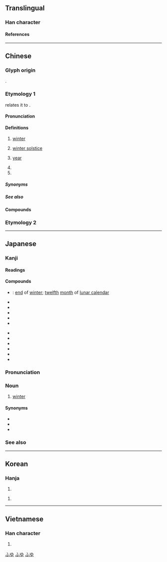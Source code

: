 {{also|鼕}}
{{character info}}
{{character info|0x2F81A}}
==Translingual==
{{stroke order|type=animate}}

===Han character===
{{Han char|rn=15|rad=冫|as=03|sn=5|four=27303|canj=HEY|ids=⿱夂⺀ <small>(GTJV)</small>,⿱夂冫 <small>(K)</small>}}

====References====
{{Han ref|kx=0131.170|dkj=01610|dj=0294.130|hdz=20867.190|uh=51AC}}

----

==Chinese==

===Glyph origin===
{{Han etym}}
{{Han compound|夂|t1=end|仌|t2=ice|ls=ic|ls2=psc|c1=p|c2=s}}.

===Etymology 1===
{{zh-forms}}
{{zh-ref|Wang (1982)}} relates it to {{och-l|終|to end}}.

====Pronunciation====
{{zh-pron
|m=dōng
|m-s=dong1
|dg=дун1
|c=dung1
|c-t=uung1
|g=dung1
|h=pfs=tûng;gd=dung1
|j=dung1
|mb=dóng
|md=dĕ̤ng
|mn=tang/tong
|mn_note=tang - colloquial; tong - literary
|mn-t=dang1/dong1
|mn-t_note=dang1 - colloquial; dong1 - literary
|w=1ton
|x=dong1
|mc=y
|oc=y
|ma=y
|cat=n,mn:cls,pn
}}

====Definitions====
{{zh-hanzi}}

# [[winter]]
# {{lb|zh|Cantonese}} [[winter solstice]]
#: {{zh-x|做冬|to celebrate the '''winter solstice''' with a dinner|C}}
#: {{zh-x|冬大過年|the '''winter solstice''' is more important than Chinese New Year|C}}
# {{lb|zh|Min Nan}} [[year]]
# {{zh-alt-form|咚|[[bang]]; [[thud]]}}
# {{surname|zh}}

=====Synonyms=====
{{zh-dial|冬天}}

=====See also=====
{{table:seasons/zh}}

====Compounds====
{{zh-der|冬菜|冬防|冬菇|冬瓜|冬寒|冬候鳥|冬季|冬日|冬筍|冬天|冬蟄|冬至|冬裝|冬眠|冬寒菜|丁冬|天門冬|麥門冬|冬儲|冬賑|冬季作物|冬烘先生|冬狩|季冬|冬凌|九冬|冒兒咕冬|冬心|冬蟲夏草|寒冬|冬日可愛|冬初|三冬兩夏|冬衣|冬事|冬灌|幫冬|冬烘|冬月|冬風|冬扇夏爐|孟冬|仲冬|冬藏|冬粉|冬小麥|冬令|嚴冬|三冬|冬暖夏涼|忍冬|冬季運動|初冬|夏鑪冬扇|冬麥|冬節|冬溫夏凊|冬令進補|寒冬臘月|人工冬眠|玄冬|殘冬臘月|盛冬|拜冬|秋收冬藏|殘冬|暖冬|窮冬|撲通通冬|矮冬瓜|無冬無夏|款冬|撲冬冬|開冬|茄冬|隆冬|紅冬冬|肥冬瘦年|越冬作物|麥冬|立冬|過冬|臘盡冬殘|冬水|冬夏|入冬|佳冬|冬大過年|做冬}}

===Etymology 2===
{{zh-see|鼕}}

{{zh-cat|Beginning}}

----

==Japanese==

===Kanji===
{{ja-kanji|grade=2|rs=冫03}}

====Readings====
{{ja-readings
|goon=とう
|kanon=とう
|kun=ふゆ-
}}

====Compounds====
{{der-top|Compounds}}
* {{ja-r|季冬|きとう}}: [[end]] of [[winter]]; [[twelfth]] [[month]] of [[lunar calendar]]
* {{ja-r|初冬|しょとう}}
* {{ja-r|冬季|とうき}}
* {{ja-r|冬期|とうき}}
* {{ja-r|冬至|とうじ}}
* {{ja-r|冬眠|とうみん}}
{{der-mid}}
* {{ja-r|晩冬|ばんとう}}
* {{ja-r|冬将軍|ふゆしょうぐん}}
* {{ja-r|冬休み|ふゆやすみ}}
* {{ja-r|冬山|ふゆやま}}
* {{ja-r|冬月|^ふゆつき}}
* {{ja-r|立冬|りっとう}}
{{der-bottom}}

===Pronunciation===
{{wikipedia|lang=ja}}
{{ja-kanjitab|ふゆ|yomi=k}}
{{ja-pron|acc=o|ふゆ|y=k}}

===Noun===
{{ja-noun|ふゆ}}

# [[winter]] {{gl|season}}
#: {{ja-usex|'''冬'''の狂%風|'''^ふゆ''' の ^きょう%ふう|{{w|The Winds of Winter|The Winds of '''Winter'''}}}}

====Synonyms====
* {{l|ja|冬季|tr=tōki}}
* {{l|ja|冬期|tr=tōki}}
* {{l|ja|ウィンター|tr=wintā}}

===See also===
{{table:seasons/ja}}

[[Category:Japanese basic words|ふゆ]]
[[Category:ja:Calendar terms|ふゆ]]
[[Category:ja:Seasons|ふゆ]]

----

==Korean==

===Hanja===
{{ko-hanja|겨울|동}}

# {{hanja form of|동|[[winter]]}}

{{ko-hanja|북소리|동}}

# {{rfdef|ko|sort=冫03}}

----

==Vietnamese==

===Han character===
{{vi-readings|reading=[[đông]], [[đong]]|rs=冫03}}

# {{rfdef|vi|sort=冫03}}